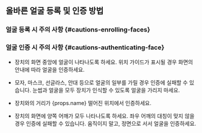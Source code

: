 ## 올바른 얼굴 등록 및 인증 방법

### 얼굴 등록 시 주의 사항 {#cautions-enrolling-faces}


<EnrollingFace />

### 얼굴 인증 시 주의 사항 {#cautions-authenticating-face}

* 장치의 화면 중앙에 얼굴이 나타나도록 하세요. 위치 가이드가 표시될 경우 화면의 안내에 따라 얼굴을 인증하세요.

* 모자, 마스크, 선글라스, 안대 등으로 얼굴의 일부를 가릴 경우 인증에 실패할 수 있습니다. 눈썹과 얼굴을 모두 장치가 인식할 수 있도록 얼굴을 가리지 마세요.

* 장치와의 거리가 {props.name} 떨어진 위치에서 인증하세요.

* 장치의 화면에 양쪽 어깨가 모두 나타나도록 하세요. 좌우 어깨의 대칭이 맞지 않을 경우 인증에 실패할 수 있습니다. 움직이지 말고, 정면으로 서서 얼굴을 인증하세요.